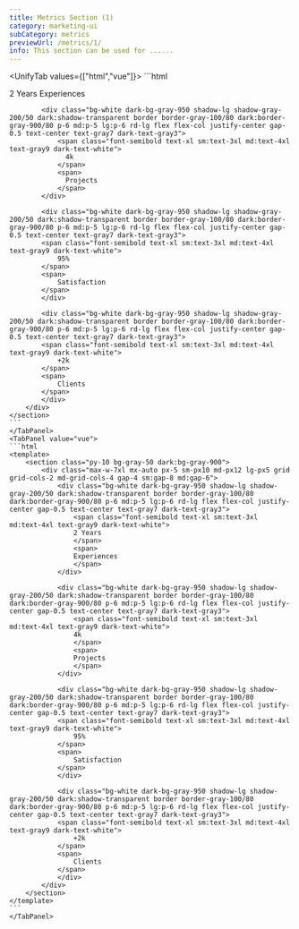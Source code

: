 ```yaml
---
title: Metrics Section (1)
category: marketing-ui
subCategory: metrics
previewUrl: /metrics/1/
info: This section can be used for ......
---
```


<UnifyTab values={["html","vue"]}>
    <TabPanel value="html">
    ```html
    <section class="py-10 bg-gray-50 dark:bg-gray-900">
        <div class="max-w-7xl mx-auto px-5 sm-px10 md-px12 lg-px5 grid grid-cols-2 md-grid-cols-4 gap-4 sm:gap-8 md:gap-6">
            <div class="bg-white dark-bg-gray-950 shadow-lg shadow-gray-200/50 dark:shadow-transparent border border-gray-100/80 dark:border-gray-900/80 p-6 md:p-5 lg:p-6 rd-lg flex flex-col justify-center gap-0.5 text-center text-gray7 dark-text-gray3">
                <span class="font-semibold text-xl sm:text-3xl md:text-4xl text-gray9 dark-text-white">
                  2 Years
                </span>
                <span>
                  Experiences
                </span>
            </div>
      
            <div class="bg-white dark-bg-gray-950 shadow-lg shadow-gray-200/50 dark:shadow-transparent border border-gray-100/80 dark:border-gray-900/80 p-6 md:p-5 lg:p-6 rd-lg flex flex-col justify-center gap-0.5 text-center text-gray7 dark-text-gray3">
                <span class="font-semibold text-xl sm:text-3xl md:text-4xl text-gray9 dark-text-white">
                  4k 
                </span>
                <span>
                  Projects
                </span>
            </div>
      
            <div class="bg-white dark-bg-gray-950 shadow-lg shadow-gray-200/50 dark:shadow-transparent border border-gray-100/80 dark:border-gray-900/80 p-6 md:p-5 lg:p-6 rd-lg flex flex-col justify-center gap-0.5 text-center text-gray7 dark-text-gray3">
            <span class="font-semibold text-xl sm:text-3xl md:text-4xl text-gray9 dark-text-white">
                95%
            </span>
            <span>
                Satisfaction
            </span>
            </div>
    
            <div class="bg-white dark-bg-gray-950 shadow-lg shadow-gray-200/50 dark:shadow-transparent border border-gray-100/80 dark:border-gray-900/80 p-6 md:p-5 lg:p-6 rd-lg flex flex-col justify-center gap-0.5 text-center text-gray7 dark-text-gray3">
            <span class="font-semibold text-xl sm:text-3xl md:text-4xl text-gray9 dark-text-white">
                +2k
            </span>
            <span>
                Clients
            </span>
            </div>
        </div>
    </section>
    ```
    </TabPanel>
    <TabPanel value="vue">
    ```html
    <template>
        <section class="py-10 bg-gray-50 dark:bg-gray-900">
            <div class="max-w-7xl mx-auto px-5 sm-px10 md-px12 lg-px5 grid grid-cols-2 md-grid-cols-4 gap-4 sm:gap-8 md:gap-6">
                <div class="bg-white dark-bg-gray-950 shadow-lg shadow-gray-200/50 dark:shadow-transparent border border-gray-100/80 dark:border-gray-900/80 p-6 md:p-5 lg:p-6 rd-lg flex flex-col justify-center gap-0.5 text-center text-gray7 dark-text-gray3">
                    <span class="font-semibold text-xl sm:text-3xl md:text-4xl text-gray9 dark-text-white">
                    2 Years
                    </span>
                    <span>
                    Experiences
                    </span>
                </div>
        
                <div class="bg-white dark-bg-gray-950 shadow-lg shadow-gray-200/50 dark:shadow-transparent border border-gray-100/80 dark:border-gray-900/80 p-6 md:p-5 lg:p-6 rd-lg flex flex-col justify-center gap-0.5 text-center text-gray7 dark-text-gray3">
                    <span class="font-semibold text-xl sm:text-3xl md:text-4xl text-gray9 dark-text-white">
                    4k 
                    </span>
                    <span>
                    Projects
                    </span>
                </div>
        
                <div class="bg-white dark-bg-gray-950 shadow-lg shadow-gray-200/50 dark:shadow-transparent border border-gray-100/80 dark:border-gray-900/80 p-6 md:p-5 lg:p-6 rd-lg flex flex-col justify-center gap-0.5 text-center text-gray7 dark-text-gray3">
                <span class="font-semibold text-xl sm:text-3xl md:text-4xl text-gray9 dark-text-white">
                    95%
                </span>
                <span>
                    Satisfaction
                </span>
                </div>
        
                <div class="bg-white dark-bg-gray-950 shadow-lg shadow-gray-200/50 dark:shadow-transparent border border-gray-100/80 dark:border-gray-900/80 p-6 md:p-5 lg:p-6 rd-lg flex flex-col justify-center gap-0.5 text-center text-gray7 dark-text-gray3">
                <span class="font-semibold text-xl sm:text-3xl md:text-4xl text-gray9 dark-text-white">
                    +2k
                </span>
                <span>
                    Clients
                </span>
                </div>
            </div>
        </section>
    </template>
    ```
    </TabPanel>
</UnifyTab>